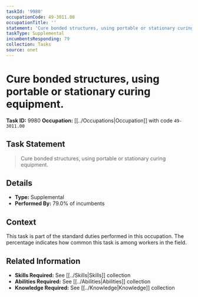```yaml
---
taskId: '9980'
occupationCode: 49-3011.00
occupationTitle: ''
statement: 'Cure bonded structures, using portable or stationary curing equipment.'
taskType: Supplemental
incumbentsResponding: 79
collection: Tasks
source: onet
---
```

# Cure bonded structures, using portable or stationary curing equipment.

**Task ID:** 9980
**Occupation:** [[../Occupations|Occupation]] with code `49-3011.00`

## Task Statement

> Cure bonded structures, using portable or stationary curing equipment.

## Details

- **Type:** Supplemental
- **Performed By:** 79.0% of incumbents

## Context

This task is part of the standard duties performed in this occupation. The percentage indicates how common this task is among workers in the field.

## Related Information

- **Skills Required:** See [[../Skills|Skills]] collection
- **Abilities Required:** See [[../Abilities|Abilities]] collection
- **Knowledge Required:** See [[../Knowledge|Knowledge]] collection
